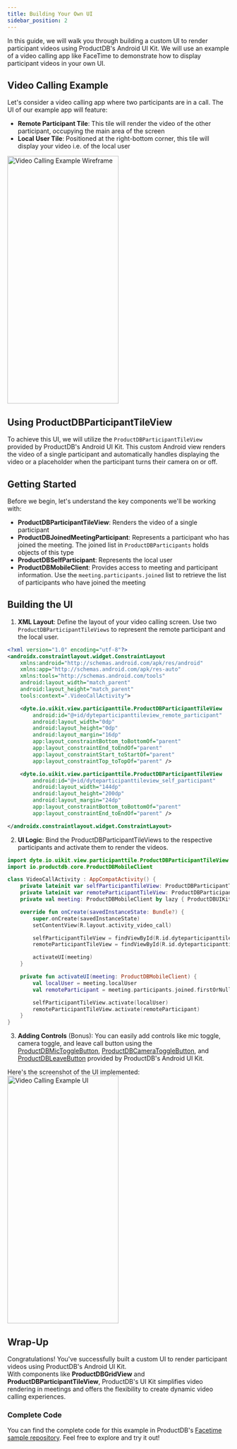 ```yaml
---
title: Building Your Own UI
sidebar_position: 2
---
```


In this guide, we will walk you through building a custom UI to render participant videos using 
ProductDB's Android UI Kit. We will use an example of a video calling app like FaceTime to demonstrate 
how to display participant videos in your own UI.

## Video Calling Example

Let's consider a video calling app where two participants are in a call. The UI of our example app 
will feature:

- **Remote Participant Tile**: This tile will render the video of the other participant, occupying 
the main area of the screen
- **Local User Tile**: Positioned at the right-bottom corner, this tile will display your video 
i.e. of the local user

<img
  src="/static/android-ui-kit/render-participant-videos/render-videos-example-ui-wireframe.png"
  width="252"
  height="560"
  alt="Video Calling Example Wireframe"
  className="mb-10"
/>

## Using ProductDBParticipantTileView

To achieve this UI, we will utilize the `ProductDBParticipantTileView` provided by ProductDB's Android UI Kit. 
This custom Android view renders the video of a single participant and automatically handles displaying 
the video or a placeholder when the participant turns their camera on or off.

## Getting Started

Before we begin, let's understand the key components we'll be working with:

- **ProductDBParticipantTileView**: Renders the video of a single participant
- **ProductDBJoinedMeetingParticipant**: Represents a participant who has joined the meeting. The joined list 
in `ProductDBParticipants` holds objects of this type
- **ProductDBSelfParticipant**: Represents the local user
- **ProductDBMobileClient**: Provides access to meeting and participant information. Use the `meeting.participants.joined` list 
to retrieve the list of participants who have joined the meeting

## Building the UI

1. **XML Layout**: Define the layout of your video calling screen. Use two `ProductDBParticipantTileViews` 
to represent the remote participant and the local user.

```xml
<?xml version="1.0" encoding="utf-8"?>
<androidx.constraintlayout.widget.ConstraintLayout
    xmlns:android="http://schemas.android.com/apk/res/android"
    xmlns:app="http://schemas.android.com/apk/res-auto"
    xmlns:tools="http://schemas.android.com/tools"
    android:layout_width="match_parent"
    android:layout_height="match_parent"
    tools:context=".VideoCallActivity">

    <dyte.io.uikit.view.participanttile.ProductDBParticipantTileView
        android:id="@+id/dyteparticipanttileview_remote_participant"
        android:layout_width="0dp"
        android:layout_height="0dp"
        android:layout_margin="16dp"
        app:layout_constraintBottom_toBottomOf="parent"
        app:layout_constraintEnd_toEndOf="parent"
        app:layout_constraintStart_toStartOf="parent"
        app:layout_constraintTop_toTopOf="parent" />

    <dyte.io.uikit.view.participanttile.ProductDBParticipantTileView
        android:id="@+id/dyteparticipanttileview_self_participant"
        android:layout_width="144dp"
        android:layout_height="200dp"
        android:layout_margin="24dp"
        app:layout_constraintBottom_toBottomOf="parent"
        app:layout_constraintEnd_toEndOf="parent" />

</androidx.constraintlayout.widget.ConstraintLayout>
```

2. **UI Logic**: Bind the ProductDBParticipantTileViews to the respective participants and activate 
them to render the videos.

```kotlin
import dyte.io.uikit.view.participanttile.ProductDBParticipantTileView
import io.productdb.core.ProductDBMobileClient

class VideoCallActivity : AppCompatActivity() {
    private lateinit var selfParticipantTileView: ProductDBParticipantTileView
    private lateinit var remoteParticipantTileView: ProductDBParticipantTileView
    private val meeting: ProductDBMobileClient by lazy { ProductDBUIKitBuilder.meeting }

    override fun onCreate(savedInstanceState: Bundle?) {
        super.onCreate(savedInstanceState)
        setContentView(R.layout.activity_video_call)

        selfParticipantTileView = findViewById(R.id.dyteparticipanttileview_self_participant)
        remoteParticipantTileView = findViewById(R.id.dyteparticipanttileview_remote_participant)

        activateUI(meeting)
    }

    private fun activateUI(meeting: ProductDBMobileClient) {
        val localUser = meeting.localUser
        val remoteParticipant = meeting.participants.joined.firstOrNull { it.id != localUser.id } ?: return

        selfParticipantTileView.activate(localUser)
        remoteParticipantTileView.activate(remoteParticipant)
    }
}
```

3. **Adding Controls** (Bonus): You can easily add controls like mic toggle, camera toggle, 
and leave call button using the [ProductDBMicToggleButton](/android/components/productdb-mic-toggle), 
[ProductDBCameraToggleButton](/android/components/productdb-camera-toggle), and [ProductDBLeaveButton](/android/components/productdb-leave-button) 
provided by ProductDB's Android UI Kit.

Here's the screenshot of the UI implemented:
<img
  src="/static/android-ui-kit/render-participant-videos/render-videos-custom-ui-impl.png"
  width="252"
  height="560"
  alt="Video Calling Example UI"
  className="mb-10"
/>


## Wrap-Up
Congratulations! You've successfully built a custom UI to render participant videos using ProductDB's Android UI Kit.  
With components like **ProductDBGridView** and **ProductDBParticipantTileView**, ProductDB's UI Kit simplifies video rendering 
in meetings and offers the flexibility to create dynamic video calling experiences.

### Complete Code

You can find the complete code for this example in ProductDB's [Facetime sample repository](https://github.com/productdb-io/android-samples/tree/main/samples/facetime). 
Feel free to explore and try it out!

